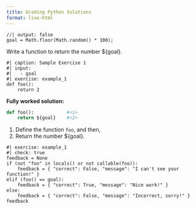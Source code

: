 ```yaml
---
title: Grading Python Solutions
format: live-html
---
```


```ojs
//| output: false
goal = Math.floor(Math.random() * 100);
```

Write a function to return the number ${goal}.

```pyodide
#| caption: Sample Exercise 1
#| input:
#|   - goal
#| exercise: example_1
def foo():
    return 2
```

::: { .solution exercise="example_1" }

**Fully worked solution:**

```python
def foo():            #<1>
    return ${goal}    #<2>
```
1. Define the function `foo`, and then,
2. Return the number ${goal}.

:::

```pyodide
#| exercise: example_1
#| check: true
feedback = None
if (not "foo" in locals() or not callable(foo)):
    feedback = { "correct": False, "message": "I can't see your function!" }
elif (foo() == goal):
    feedback = { "correct": True, "message": "Nice work!" }
else:
    feedback = { "correct": False, "message": "Incorrect, sorry!" }
feedback
```
